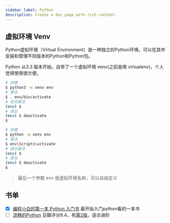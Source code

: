```yaml
---
sidebar_label: Python
description: Create a doc page with rich content.
---
```


## 虚拟环境 Venv
Python虚拟环境（Virtual Environment）是一种独立的Python环境，可以在其中安装和管理不同版本的Python和Python包。

Python 从3.3 版本开始，自带了一个虚拟环境 venv(之前是用 virtualenv)，个人觉得使用很方便。

<Tabs>
  <TabItem value="Linux" label="Linux 和 macOS" default>

```bash
# 创建
$ python3 -m venv env
# 激活
$ . env/bin/activate
# 成功激活
(env) $
# 退出
(env) $ deactivate
$
```
  </TabItem>
  <TabItem value="Windows" label="Windows">

```bash
# 创建
$ python -m venv env
# 激活
$ env\Scripts\activate
# 成功激活
(env) $
# 退出
(env) $ deactivate
$
```
  </TabItem>
</Tabs>

> 最后一个参数 env 是虚拟环境名称，可以自由定义

## 书单
- [x] [编程小白的第一本 Python 入门书](https://www.ituring.com.cn/book/1863) 最开始入门python看的一本书
- [ ] [流畅的Python](https://book.douban.com/subject/27028517/) 豆瓣评分9.4，有[第2版](https://book.douban.com/subject/36342440/)，适合进阶

<DocCardList />